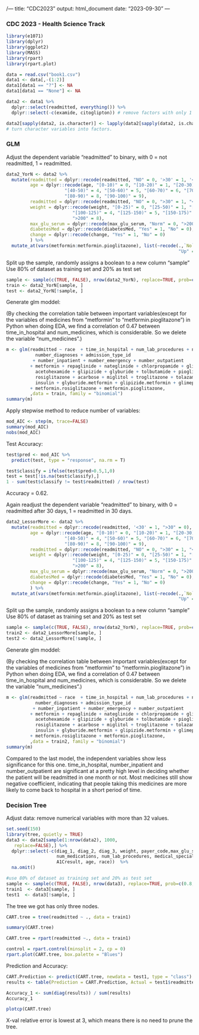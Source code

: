 /---
title: "CDC2023"
output: html_document
date: "2023-09-30"
---

### CDC 2023 - Health Science Track

```r
library(e1071)
library(dplyr)
library(ggplot2)
library(MASS)
library(rpart)
library(rpart.plot)
```

```r
data = read.csv("book1.csv")
data1 <- data[,-(1:2)]
data1[data1 == "?"] <- NA
data1[data1 == "None"] <- NA
```

```r
data2 <- data1 %>%
  dplyr::select(readmitted, everything()) %>%
  dplyr::select(-c(examide, citoglipton)) # remove factors with only 1 level.

data2[sapply(data2, is.character)] <- lapply(data2[sapply(data2, is.character)], as.factor)
# turn character variables into factors.
```

### GLM

Adjust the dependent variable "readmitted" to binary, with 0 = not readmitted, 1 = readmitted.

```r
data2_YorN <- data2 %>%
  mutate(readmitted = dplyr::recode(readmitted, "NO" = 0, '>30' = 1, '<30' = 1),
         age = dplyr::recode(age, "[0-10)" = 0, "[10-20)" = 1, "[20-30)" = 2, "[30-40)" = 3,
                      "[40-50)" = 4, "[50-60)" = 5, "[60-70)" = 6, "[70-80)" = 7,
                      "[80-90)" = 8, "[90-100)" = 9),
         readmitted = dplyr::recode(readmitted, "NO" = 0, ">30" = 1, "<30" = 2),
         weight = dplyr::recode(weight, "[0-25)" = 0, "[25-50)" = 1, "[50-75)" = 2, "[75-100)" = 3, 
                         "[100-125)" = 4, "[125-150)" = 5, "[150-175)" = 6, "[175-200)" = 7,
                         ">200" = 8),
         max_glu_serum = dplyr::recode(max_glu_serum, "Norm" = 0, ">200" = 1, ">300" = 2),
         diabetesMed = dplyr::recode(diabetesMed, "Yes" = 1, "No" = 0),
         change = dplyr::recode(change, "Yes" = 1, "No" = 0)
         ) %>%
  mutate_at(vars(metformin:metformin.pioglitazone), list(~recode(.,`No` = 0, "Down" = 1, "Steady" = 2,
                                                                 "Up" = 3)))
```

Split up the sample, randomly assigns a boolean to a new column "sample"
Use 80% of dataset as training set and 20% as test set

```R
sample <- sample(c(TRUE, FALSE), nrow(data2_YorN), replace=TRUE, prob=c(0.8,0.2))
train <- data2_YorN[sample, ]
test <- data2_YorN[!sample, ]
```

Generate glm moddel:

(By checking the correlation table between important variables(except for the variables of medicines from "metformin" to "metformin.pioglitazone") in Python when doing EDA, we find a correlation of 0.47 between time_in_hospital and num_medicines, which is considerable. So we delete the variable "num_medicines".)

```r
m <- glm(readmitted ~ race  + time_in_hospital + num_lab_procedures + num_procedures +
           number_diagnoses + admission_type_id 
          + number_inpatient + number_emergency + number_outpatient
         + metformin + repaglinide + nateglinide + chlorpropamide + glimepiride + 
           acetohexamide + glipizide + glyburide + tolbutamide + pioglitazone + 
           rosiglitazone + acarbose + miglitol + troglitazone + tolazamide + 
           insulin + glyburide.metformin + glipizide.metformin + glimepiride.pioglitazone 
         + metformin.rosiglitazone + metformin.pioglitazone,
         ,data = train, family = "binomial")
summary(m)
```

Apply stepwise method to reduce number of variables:

```r
mod_AIC <- step(m, trace=FALSE)
summary(mod_AIC)
nobs(mod_AIC)
```

Test Accuracy:

```r
test$pred <- mod_AIC %>% 
  predict(test, type = "response", na.rm = T)
```

```r
test$classify = ifelse(test$pred>0.5,1,0)
test = test[!is.na(test$classify),]
1 - sum(test$classify != test$readmitted) / nrow(test)
```

Accuracy = 0.62.


Again readjust the dependent variable "readmitted" to binary, with 0 = readmitted after 30 days, 1 = readmitted in 30 days.

```r
data2_LessorMore <- data2 %>%
  mutate(readmitted = dplyr::recode(readmitted, '<30' = 1, ">30" = 0),
         age = dplyr::recode(age, "[0-10)" = 0, "[10-20)" = 1, "[20-30)" = 2, "[30-40)" = 3,
                      "[40-50)" = 4, "[50-60)" = 5, "[60-70)" = 6, "[70-80)" = 7,
                      "[80-90)" = 8, "[90-100)" = 9),
         readmitted = dplyr::recode(readmitted, "NO" = 0, ">30" = 1, "<30" = 2),
         weight = dplyr::recode(weight, "[0-25)" = 0, "[25-50)" = 1, "[50-75)" = 2, "[75-100)" = 3, 
                         "[100-125)" = 4, "[125-150)" = 5, "[150-175)" = 6, "[175-200)" = 7,
                         ">200" = 8),
         max_glu_serum = dplyr::recode(max_glu_serum, "Norm" = 0, ">200" = 1, ">300" = 2),
         diabetesMed = dplyr::recode(diabetesMed, "Yes" = 1, "No" = 0),
         change = dplyr::recode(change, "Yes" = 1, "No" = 0)
         ) %>%
  mutate_at(vars(metformin:metformin.pioglitazone), list(~recode(.,`No` = 0, "Down" = 1, "Steady" = 2,
                                                                 "Up" = 3)))
```

Split up the sample, randomly assigns a boolean to a new column "sample"
Use 80% of dataset as training set and 20% as test set

```R
sample <- sample(c(TRUE, FALSE), nrow(data2_YorN), replace=TRUE, prob=c(0.8,0.2))
train2 <- data2_LessorMore[sample, ]
test2 <- data2_LessorMore[!sample, ]
```

Generate glm moddel:

(By checking the correlation table between important variables(except for the variables of medicines from "metformin" to "metformin.pioglitazone") in Python when doing EDA, we find a correlation of 0.47 between time_in_hospital and num_medicines, which is considerable. So we delete the variable "num_medicines".)

```r
m <- glm(readmitted ~ race  + time_in_hospital + num_lab_procedures + num_procedures +
           number_diagnoses + admission_type_id 
          + number_inpatient + number_emergency + number_outpatient
         + metformin + repaglinide + nateglinide + chlorpropamide + glimepiride + 
           acetohexamide + glipizide + glyburide + tolbutamide + pioglitazone + 
           rosiglitazone + acarbose + miglitol + troglitazone + tolazamide + 
           insulin + glyburide.metformin + glipizide.metformin + glimepiride.pioglitazone 
         + metformin.rosiglitazone + metformin.pioglitazone,
         ,data = train2, family = "binomial")
summary(m)
```
Compared to the last model, the independent variables show less significance for this one.
time_in_hospital, number_inpatient and number_outpatient are significant at a pretty high level in deciding whether the patient will be readmitted in one month or not. 
Most medicines still show negative coefficient, indicating that people taking this medicines are more likely to come back to hospital in a short period of time.

\newpage

### Decision Tree

Adjust data: remove numerical variables with more than 32 values.

```r
set.seed(150)
library(tree, quietly = TRUE)
data3 <- data2[sample(1:nrow(data2), 1000,
   replace=FALSE),] %>%
  dplyr::select(-c(diag_1, diag_2, diag_3, weight, payer_code,max_glu_serum,
                   num_medications, num_lab_procedures, medical_specialty, number_diagnoses,
                   A1Cresult, age, race))  %>%
  na.omit()

#use 80% of dataset as training set and 20% as test set
sample <- sample(c(TRUE, FALSE), nrow(data3), replace=TRUE, prob=c(0.8,0.2))
train1  <- data3[sample, ]
test1  <- data3[!sample, ]
```

The tree we got has only three nodes.

```r
CART.tree = tree(readmitted ~ ., data = train1)

summary(CART.tree)
```

```r
CART.tree = rpart(readmitted ~., data = train1)
```

```r
control = rpart.control(minsplit = 2, cp = 0)
rpart.plot(CART.tree, box.palette = "Blues")
```
Prediction and Accuracy:

```r
CART.Prediction <- predict(CART.tree, newdata = test1, type = "class")
results <- table(Prediction = CART.Prediction, Actual = test1$readmitted)
```

```R
Accuracy_1 <- sum(diag(results)) / sum(results)
Accuracy_1
```

```R
plotcp(CART.tree)
```
X-val relative error is lowest at 3, which means there is no need to prune the tree.




